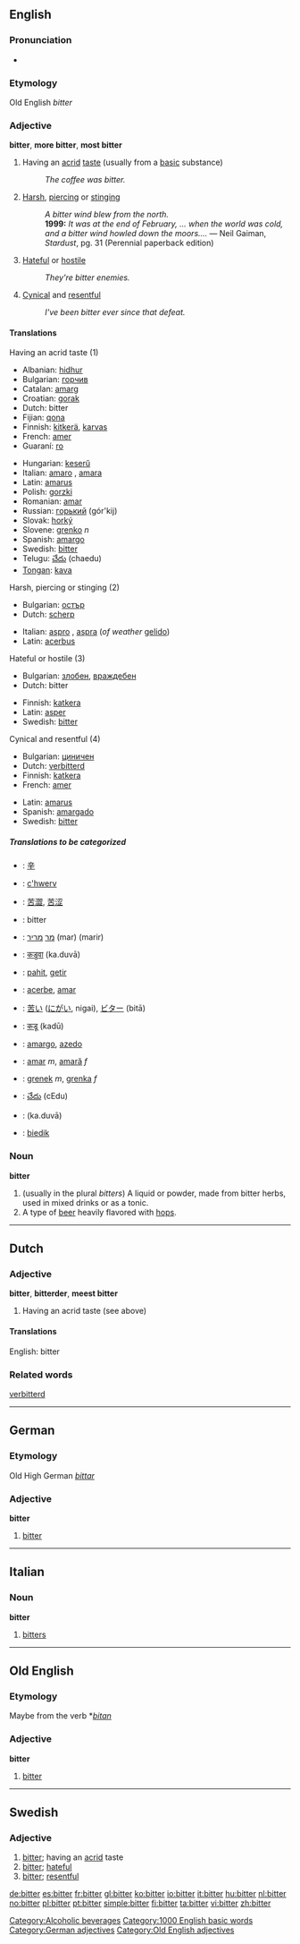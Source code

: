 ==English==

===Pronunciation===
*{{audio|en-us-bitter.ogg|Audio (US)}}
===Etymology===
Old English ''bitter''
===Adjective===
'''bitter''', '''more bitter''', '''most bitter'''

# Having an [[acrid]] [[taste]] (usually from a [[base|basic]] substance)
#: ''The coffee was bitter.''
# [[harsh|Harsh]], [[piercing]] or [[stinging]]
#: ''A bitter wind blew from the north.''
#: '''1999:''' ''It was at the end of February, ... when the world was cold, and a bitter wind howled down the moors....'' &mdash; Neil Gaiman, ''Stardust'', pg. 31 (Perennial paperback edition)
# [[hateful|Hateful]] or [[hostile]]
#: ''They're bitter enemies.''
# [[cynical|Cynical]] and [[resentful]]
#: ''I've been bitter ever since that defeat.''

==== Translations ====
;Having an acrid taste (1)
{{top}}
*Albanian: [[hidhur]]
*Bulgarian: [[горчив]]
*Catalan: [[amarg]]
*Croatian: [[gorak]]
*Dutch: bitter
*Fijian: [[qona]]
*Finnish: [[kitkerä]], [[karvas]]
*French: [[amer]]
*Guaraní: [[ro]]
{{mid}}
*Hungarian: [[keserű]]
*Italian: [[amaro]] {{m}}, [[amara]] {{f}}
*Latin: [[amarus]]
*Polish: [[gorzki]]
*Romanian: [[amar]]
*Russian: [[горький]] (gór'kij)
*Slovak: [[horký]]
*Slovene: [[grenko]] ''n''
*Spanish: [[amargo]]
*Swedish: [[#Swedish|bitter]]
*Telugu: [[చేదు]] (chaedu)
*[[Tongan]]: [[kava]]
{{bottom}}

;Harsh, piercing or stinging (2)
{{top}}
*Bulgarian: [[остър]]
*Dutch: [[scherp]]
{{mid}}
*Italian: [[aspro]] {{m}}, [[aspra]] {{f}} (''of weather'' [[gelido]])
*Latin: [[acerbus]]
{{bottom}}

;Hateful or hostile (3)
{{top}}
*Bulgarian: [[злобен]], [[враждебен]]
*Dutch: bitter
{{mid}}
*Finnish: [[katkera]]
*Latin: [[asper]]
*Swedish: [[#Swedish|bitter]]
{{bottom}}

;Cynical and resentful (4)
{{top}}
*Bulgarian: [[циничен]]
*Dutch: [[verbitterd]]
*Finnish: [[katkera]]
*French: [[amer]]
{{mid}}
*Latin: [[amarus]]
*Spanish: [[amargado]]
*Swedish: [[#Swedish|bitter]]
{{bottom}}

=====Translations to be categorized=====
{{checktrans}}
{{top}}
*{{ttbc|CJKV Characters}}: [[辛]]
*{{ttbc|Breton}}: [[c'hwerv]]
*{{ttbc|Chinese}}: [[苦澀]], [[苦涩]]
*{{ttbc|German}}: bitter
*{{ttbc|Hebrew}}: [[מר]] [[מריר]] (mar) (marir)
*{{ttbc|Hindi}}: [[कडुवा]] (ka.duvā)
*{{ttbc|Indonesian}}: [[pahit]], [[getir]]
*{{ttbc|Interlingua}}: [[acerbe]], [[amar]]
{{mid}}
*{{ttbc|Japanese}}: [[苦い]] ([[にがい]], nigai), [[ビター]] (bitā)
*{{ttbc|Marathi}}: [[कडू]] (kadū)
*{{ttbc|Portuguese}}: [[amargo]], [[azedo]]
*{{ttbc|Romanian}}: [[amar]] ''m'', [[amară]] ''f''
*{{ttbc|Slovene}}: [[grenek]] ''m'', [[grenka]] ''f''
*{{ttbc|Telugu}}: [[చేదు]] (cEdu)
*{{ttbc|Urdu}}: {{URchar|[[کڑوا]]}} (ka.duvā)
*{{ttbc|Volapük}}: [[biedik]]
{{bottom}}

=== Noun ===
'''bitter'''

# (usually in the plural ''bitters'') A liquid or powder, made from bitter herbs, used in mixed drinks or as a tonic.
# A type of [[beer]] heavily flavored with [[hops]].
[[Category:Alcoholic beverages]]

----

==Dutch==

=== Adjective ===
'''bitter''', '''bitterder''', '''meest bitter'''

# Having an acrid taste (see above)

====Translations====
English: bitter

===Related words===
[[verbitterd]]

[[Category:1000 English basic words]]

----

==German==
===Etymology===
Old High German ''[[bittar]]''
===Adjective===
'''bitter'''

# [[bitter]]

[[Category:German adjectives]]

----

==Italian==
===Noun===
'''bitter'''  {{m}} {{inv}}

# [[bitters]]

----

==Old English==
===Etymology===
Maybe from the verb *''[[bitan]]''
===Adjective===
'''bitter'''

# [[bitter]]

[[Category:Old English adjectives]]

----

==Swedish==
===Adjective===
{{sv-adj-reg|3=bittr}}

#[[#English|bitter]]; having an [[acrid]] taste
#[[#English|bitter]]; [[hateful]]
#[[#English|bitter]]; [[resentful]]

[[de:bitter]]
[[es:bitter]]
[[fr:bitter]]
[[gl:bitter]]
[[ko:bitter]]
[[io:bitter]]
[[it:bitter]]
[[hu:bitter]]
[[nl:bitter]]
[[no:bitter]]
[[pl:bitter]]
[[pt:bitter]]
[[simple:bitter]]
[[fi:bitter]]
[[ta:bitter]]
[[vi:bitter]]
[[zh:bitter]]